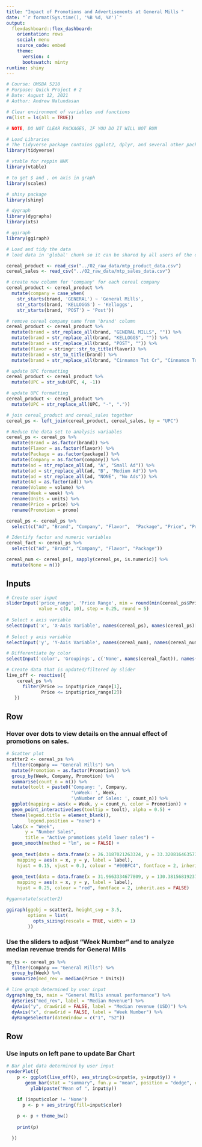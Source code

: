 ```yaml
---
title: "Impact of Promotions and Advertisements at General Mills "
date: "`r format(Sys.time(), '%B %d, %Y')`"
output: 
  flexdashboard::flex_dashboard:
    orientation: rows
    social: menu
    source_code: embed
    theme:
      version: 4
      bootswatch: minty
runtime: shiny
---
```


```r
# Course: OMSBA 5210
# Purpose: Quick Project # 2
# Date: August 12, 2021
# Author: Andrew Nalundasan
```

```r
# Clear environment of variables and functions
rm(list = ls(all = TRUE)) 

# NOTE, DO NOT CLEAR PACKAGES, IF YOU DO IT WILL NOT RUN
```


```r
# Load Libraries
# The tidyverse package contains ggplot2, dplyr, and several other packages
library(tidyverse)

# vtable for reppin NHK
library(vtable)

# to get $ and , on axis in graph
library(scales)

# shiny package
library(shiny)

# dygraph
library(dygraphs)
library(xts)

# ggiraph
library(ggiraph)

```


```r
# Load and tidy the data
# load data in 'global' chunk so it can be shared by all users of the dashboard

cereal_product <- read_csv("../02_raw_data/mtp_product_data.csv")
cereal_sales <- read_csv("../02_raw_data/mtp_sales_data.csv")

# create new column for 'company' for each cereal company
cereal_product <- cereal_product %>% 
  mutate(company = case_when(
    str_starts(brand, 'GENERAL') ~ 'General Mills', 
    str_starts(brand, 'KELLOGGS') ~ 'Kelloggs', 
    str_starts(brand, 'POST') ~ 'Post'))

# remove cereal company name from 'brand' column
cereal_product <- cereal_product %>% 
  mutate(brand = str_replace_all(brand, "GENERAL MILLS", "")) %>% 
  mutate(brand = str_replace_all(brand, "KELLOGGS", "")) %>% 
  mutate(brand = str_replace_all(brand, "POST", "")) %>% 
  mutate(flavor = stringr::str_to_title(flavor)) %>% 
  mutate(brand = str_to_title(brand)) %>% 
  mutate(brand = str_replace_all(brand, "Cinnamon Tst Cr", "Cinnamon Toast Crunch"))

# update UPC formatting  
cereal_product <- cereal_product %>%
  mutate(UPC = str_sub(UPC, 4, -1))

# update UPC formatting
cereal_product <- cereal_product %>% 
  mutate(UPC = str_replace_all(UPC, "-", "."))

# join cereal_product and cereal_sales together
cereal_ps <- left_join(cereal_product, cereal_sales, by = "UPC")

# Reduce the data set to analysis variables
cereal_ps <- cereal_ps %>% 
  mutate(Brand = as.factor(brand)) %>% 
  mutate(Flavor = as.factor(flavor)) %>% 
  mutate(Package = as.factor(package)) %>%
  mutate(Company = as.factor(company)) %>%
  mutate(ad = str_replace_all(ad, "A", "Small Ad")) %>% 
  mutate(ad = str_replace_all(ad, "B", "Medium Ad")) %>% 
  mutate(ad = str_replace_all(ad, "NONE", "No Ads")) %>% 
  mutate(Ad = as.factor(ad)) %>% 
  rename(Volume = volume) %>% 
  rename(Week = week) %>% 
  rename(Units = units) %>% 
  rename(Price = price) %>% 
  rename(Promotion = promo) 

cereal_ps <- cereal_ps %>% 
  select(c("Ad", "Brand", "Company", "Flavor",  "Package", "Price", "Promotion", "Units", "Volume", "Week"))

# Identify factor and numeric variables
cereal_fact <- cereal_ps %>% 
  select(c("Ad", "Brand", "Company", "Flavor", "Package"))

cereal_num <- cereal_ps[, sapply(cereal_ps, is.numeric)] %>% 
  mutate(None = n())

``` 


Inputs {.sidebar}
-----------------------------------------------------------------------
  
```r
# Create user input
sliderInput('price_range', 'Price Range', min = round(min(cereal_ps$Price), 0), max = round(max(cereal_ps$Price), 0), 
            value = c(0, 10), step = 0.25, round = 5)
  
# Select x axis variable
selectInput('x', 'X-Axis Variable', names(cereal_ps), names(cereal_ps)[[1]])
  
# Select y axis variable
selectInput('y', 'Y-Axis Variable', names(cereal_num), names(cereal_num)[[3]])

# Differentiate by color
selectInput('color', 'Groupings', c('None', names(cereal_fact)), names(cereal_fact)[[3]])

```


```r
# Create data that is updated/filtered by slider
live_off <- reactive({
    cereal_ps %>% 
      filter(Price >= input$price_range[1],
             Price <= input$price_range[2])
   })

```

Row {data-height=400}
-----------------------------------------------------------------------
  
### Hover over dots to view details on the annual effect of promotions on sales. 

```r
# Scatter plot
scatter2 <- cereal_ps %>% 
  filter(Company == "General Mills") %>% 
  mutate(Promotion = as.factor(Promotion)) %>% 
  group_by(Week, Company, Promotion) %>% 
  summarise(count_n = n()) %>% 
  mutate(toolt = paste0('Company: ', Company, 
                        '\nWeek: ', Week,
                        '\nNumber of Sales: ', count_n)) %>% 
  ggplot(mapping = aes(x = Week, y = count_n, color = Promotion)) +
  geom_point_interactive(aes(tooltip = toolt), alpha = 0.5) + 
  theme(legend.title = element_blank(),
        legend.position = "none") + 
  labs(x = "Week",
       y = "Number Sales", 
       title = "Active promotions yield lower sales") +
  geom_smooth(method = "lm", se = FALSE) + 
  
  geom_text(data = data.frame(x = 26.3187021263324, y = 33.3208164635735, label = "Active Promotion"),
    mapping = aes(x = x, y = y, label = label),
    hjust = 0.15, vjust = 0.3, colour = "#00BFC4", fontface = 2, inherit.aes = FALSE) + 
  
  geom_text(data = data.frame(x = 31.9663334677809, y = 130.381568192379, label = "No Promotion"),
    mapping = aes(x = x, y = y, label = label),
    hjust = 0.25, colour = "red", fontface = 2, inherit.aes = FALSE)

#ggannotate(scatter2)

ggiraph(ggobj = scatter2, height_svg = 3.5,
        options = list(
          opts_sizing(rescale = TRUE, width = 1)
        ))
```


### Use the sliders to adjust "Week Number" and to analyze median revenue trends for General Mills

```r
mp_ts <- cereal_ps %>% 
  filter(Company == "General Mills") %>% 
  group_by(Week) %>% 
  summarize(med_rev = median(Price * Units))  

# line graph determined by user input
dygraph(mp_ts, main = "General Mills annual performance") %>% 
  dySeries("med_rev", label = "Median Revenue") %>% 
  dyAxis("y", drawGrid = FALSE, label = "Median revenue (USD)") %>%
  dyAxis("x", drawGrid = FALSE, label = "Week Number") %>% 
  dyRangeSelector(dateWindow = c("1", "52")) 

```


Row {data-height=600}
-----------------------------------------------------------------------

### Use inputs on left pane to update Bar Chart

```r
# Bar plot data determined by user input
renderPlot({
    p <- ggplot(live_off(), aes_string(x=input$x, y=input$y)) + 
       geom_bar(stat = "summary", fun.y = "mean", position = "dodge", color = "black") +
         ylab(paste("Mean of ", input$y))
    
    if (input$color != 'None')
      p <- p + aes_string(fill=input$color)

    p <- p + theme_bw()
    
    print(p)

  })

```
